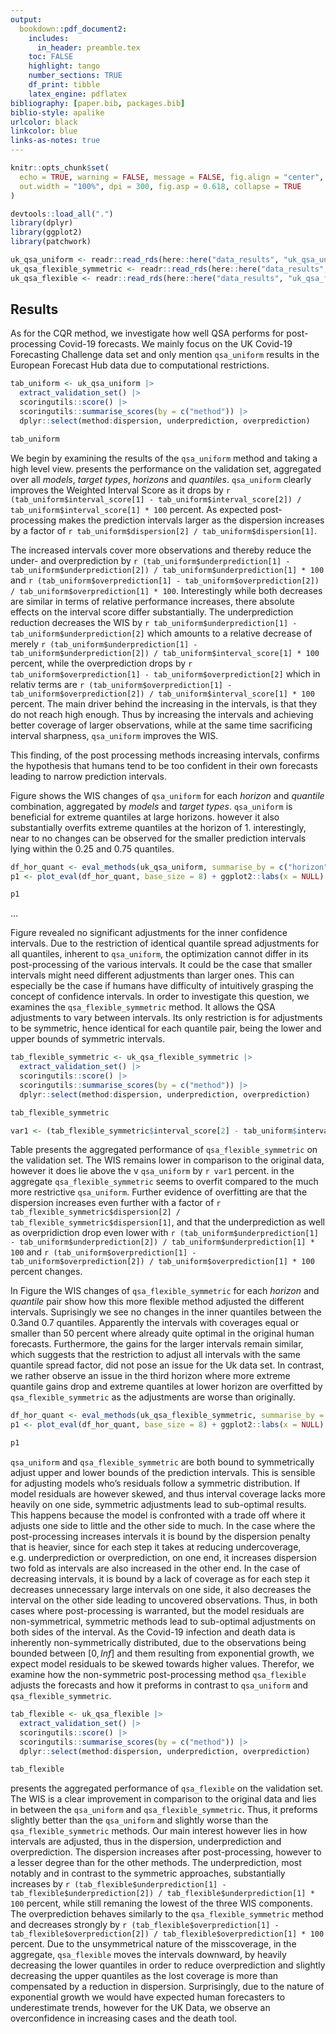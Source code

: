 ```yaml
---
output:
  bookdown::pdf_document2:
    includes:
      in_header: preamble.tex
    toc: FALSE
    highlight: tango
    number_sections: TRUE
    df_print: tibble
    latex_engine: pdflatex
bibliography: [paper.bib, packages.bib]
biblio-style: apalike
urlcolor: black
linkcolor: blue
links-as-notes: true
---
```


```r
knitr::opts_chunk$set(
  echo = TRUE, warning = FALSE, message = FALSE, fig.align = "center",
  out.width = "100%", dpi = 300, fig.asp = 0.618, collapse = TRUE
)

devtools::load_all(".")
library(dplyr)
library(ggplot2)
library(patchwork)

uk_qsa_uniform <- readr::read_rds(here::here("data_results", "uk_qsa_uniform.rds"))
uk_qsa_flexible_symmetric <- readr::read_rds(here::here("data_results", "uk_qsa_flexible_symmetric.rds"))
uk_qsa_flexible <- readr::read_rds(here::here("data_results", "uk_qsa_flexible.rds"))
```

## Results

As for the CQR method, we investigate how well QSA performs for post-processing Covid-19 forecasts. We mainly focus on the UK Covid-19 Forecasting Challenge data set and only mention `qsa_uniform` results in the European Forecast Hub data due to computational restrictions.

```r
tab_uniform <- uk_qsa_uniform |>
  extract_validation_set() |>
  scoringutils::score() |>
  scoringutils::summarise_scores(by = c("method")) |>
  dplyr::select(method:dispersion, underprediction, overprediction)

tab_uniform
```

We begin by examining the results of the `qsa_uniform` method and taking a high level view. \Cref{tab:qsa_uniform-val-set} presents the performance on the validation set, aggregated over all *models*, *target types*, *horizons* and *quantiles*. `qsa_uniform` clearly improves the Weighted Interval Score as it drops by `r (tab_uniform$interval_score[1] - tab_uniform$interval_score[2]) / tab_uniform$interval_score[1] * 100` percent. As expected post-processing makes the prediction intervals larger as the dispersion increases by a factor of `r tab_uniform$dispersion[2] / tab_uniform$dispersion[1]`. 

The increased intervals cover more observations and thereby reduce the under- and overprediction by `r (tab_uniform$underprediction[1] - tab_uniform$underprediction[2]) / tab_uniform$underprediction[1] * 100` and `r (tab_uniform$overprediction[1] - tab_uniform$overprediction[2]) / tab_uniform$overprediction[1] * 100`. Interestingly while both decreases are similar in terms of relative performance increases, there absolute effects on the interval score differ substantially. The underprediction reduction decreases the WIS by `r tab_uniform$underprediction[1] - tab_uniform$underprediction[2]` which amounts to a relative decrease of merely `r (tab_uniform$underprediction[1] - tab_uniform$underprediction[2]) / tab_uniform$interval_score[1] * 100` percent, while the overprediction drops by `r tab_uniform$overprediction[1] - tab_uniform$overprediction[2]` which in relativ terms are `r (tab_uniform$overprediction[1] - tab_uniform$overprediction[2]) / tab_uniform$interval_score[1] * 100` percent. The main driver behind the increasing in the intervals, is that they do not reach high enough. Thus by increasing the intervals and achieving better coverage of larger observations, while at the same time sacrificing interval sharpness, `qsa_uniform` improves the WIS.

This finding, of the post processing methods increasing intervals, confirms the hypothesis that humans tend to be too confident in their own forecasts leading to narrow prediction intervals.

Figure \Cref{fig:qsa_uniform-hor-quant} shows the WIS changes of `qsa_uniform` for each *horizon* and *quantile* combination, aggregated by *models* and *target types*. `qsa_uniform` is beneficial for extreme quantiles at large horizons. however it also substantially overfits extreme quantiles at the horizon of 1. interestingly,  near to no changes can be observed for the smaller prediction intervals lying within the 0.25 and 0.75 quantiles.


```r
df_hor_quant <- eval_methods(uk_qsa_uniform, summarise_by = c("horizon", "quantile"))
p1 <- plot_eval(df_hor_quant, base_size = 8) + ggplot2::labs(x = NULL)

p1
```

...

Figure \Cref{fig:qsa_uniform-hor-quant} revealed no significant adjustments for the inner confidence intervals. Due to the restriction of identical quantile spread adjustments for all quantiles, inherent to `qsa_uniform`, the optimization cannot differ in its post-processing of the various intervals. It could be the case that smaller intervals might need different adjustments than larger ones. This can especially be the case if humans have difficulty of intuitively grasping the concept of confidence intervals. In order to investigate this question, we examines the `qsa_flexible_symmetric` method. It allows the QSA adjustments to vary between intervals. Its only restriction is for adjustments to be symmetric, hence identical for each quantile pair, being the lower and upper bounds of symmetric intervals.

```r
tab_flexible_symmetric <- uk_qsa_flexible_symmetric |>
  extract_validation_set() |>
  scoringutils::score() |>
  scoringutils::summarise_scores(by = c("method")) |>
  dplyr::select(method:dispersion, underprediction, overprediction)

tab_flexible_symmetric
```

```r
var1 <- (tab_flexible_symmetric$interval_score[2] - tab_uniform$interval_score[2]) / tab_uniform$interval_score[1] * 100
```


Table \Cref{tab:qsa_flexible_symmetric-val-set} presents the aggregated performance of `qsa_flexible_symmetric` on the validation set. The WIS remains lower in comparison to the original data, however it does lie above the v `qsa_uniform` by `r var1` percent. in the aggregate `qsa_flexible_symmetric` seems to overfit compared to the much more restrictive `qsa_uniform`. Further evidence of overfitting are that the dispersion increases even further with a factor of `r tab_flexible_symmetric$dispersion[2] / tab_flexible_symmetric$dispersion[1]`, and that the underprediction as well as overpridiction drop even lower with `r (tab_uniform$underprediction[1] - tab_uniform$underprediction[2]) / tab_uniform$underprediction[1] * 100` and `r (tab_uniform$overprediction[1] - tab_uniform$overprediction[2]) / tab_uniform$overprediction[1] * 100` percent changes. 

In Figure \Cref{fig:qsa_flexible_symmetric-hor-quant} the WIS changes of `qsa_flexible_symmetric` for each *horizon* and *quantile* pair show how this more flexible method adjusted the different intervals. Suprisingly we see no changes in the inner quantiles between the $0.3$and $0.7$ quantiles. Apparently the intervals with coverages equal or smaller than $50$ percent where already quite optimal in the original human forecasts. Furthermore, the gains for the larger intervals remain similar, which suggests that the restriction to adjust all intervals with the same quantile spread factor, did not pose an issue for the Uk data set. In contrast, we rather observe an issue in the third horizon where more extreme quantile gains drop and extreme quantiles at lower horizon are overfitted by `qsa_flexible_symmetric` as the adjustments are worse than originally.


```r
df_hor_quant <- eval_methods(uk_qsa_flexible_symmetric, summarise_by = c("horizon", "quantile"))
p1 <- plot_eval(df_hor_quant, base_size = 8) + ggplot2::labs(x = NULL)

p1
```



`qsa_uniform` and `qsa_flexible_symmetric` are both bound to symmetrically adjust upper and lower bounds of the prediction intervals. This is sensible for adjusting models who's residuals follow a symmetric distribution. If model residuals are however skewed, and thus interval coverage lacks more heavily on one side, symmetric adjustments lead to sub-optimal results. This happens because the model is confronted with a trade off where it adjusts one side to little and the other side to much. In the case where the post-processing increases intervals it is bound by the dispersion penalty that is heavier, since for each step it takes at reducing undercoverage, e.g. underprediction or overprediction, on one end, it increases dispersion two fold as intervals are also increased in the other end. In the case of decreasing intervals, it is bound by a lack of coverage as for each step it decreases unnecessary large intervals on one side, it also decreases the interval on the other side leading to uncovered observations. Thus, in both cases where post-processing is warranted, but the model residuals are non-symmetrical, symmetric methods lead to sub-optimal adjustments on both sides of the interval.
As the Covid-19 infection and death data is inherently non-symmetrically distributed, due to the observations being bounded between $[0,Inf]$ and them resulting from exponential growth, we expect model residuals to be skewed towards higher values. Therefor, we examine how the non-symmetric post-processing method `qsa_flexible` adjusts the forecasts and how it preforms in contrast to `qsa_uniform` and `qsa_flexible_symmetric`. 

```r
tab_flexible <- uk_qsa_flexible |>
  extract_validation_set() |>
  scoringutils::score() |>
  scoringutils::summarise_scores(by = c("method")) |>
  dplyr::select(method:dispersion, underprediction, overprediction)

tab_flexible
```

\Cref{tab:qsa_flexible-val-set} presents the aggregated performance of `qsa_flexible` on the validation set. The WIS is a clear improvement in comparison to the original data and lies in between the `qsa_uniform` and `qsa_flexible_symmetric`. Thus, it preforms slightly better than the `qsa_uniform` and slightly worse than the `qsa_flexible_symmetric` methods. Our main interest however lies in how intervals are adjusted, thus in the dispersion, underprediction and overprediction. The dispersion increases after post-processing, however to a lesser degree than for the other methods. The underprediction, most notably and in contrast to the symmetric approaches, substantially increases by `r (tab_flexible$underprediction[1] - tab_flexible$underprediction[2]) / tab_flexible$underprediction[1] * 100` percent, while still remaning the lowest of the three WIS components. The overprediction behaves similarly to the  `qsa_flexible_symmetric` method and decreases strongly by `r (tab_flexible$overprediction[1] - tab_flexible$overprediction[2]) / tab_flexible$overprediction[1] * 100` percent.
Due to the unsymmetrical nature of the misscoverage, in the aggregate, `qsa_flexible` moves the intervals downward, by heavily decreasing the lower quantiles in order to reduce overprediction and slightly decreasing the upper quantiles as the lost coverage is more than compensated by a reduction in dispersion. Surprisingly, due to the nature of exponential growth we would have expected human forecasters to underestimate trends, however for the UK Data, we observe an overconfidence in increasing cases and the death tool. 
